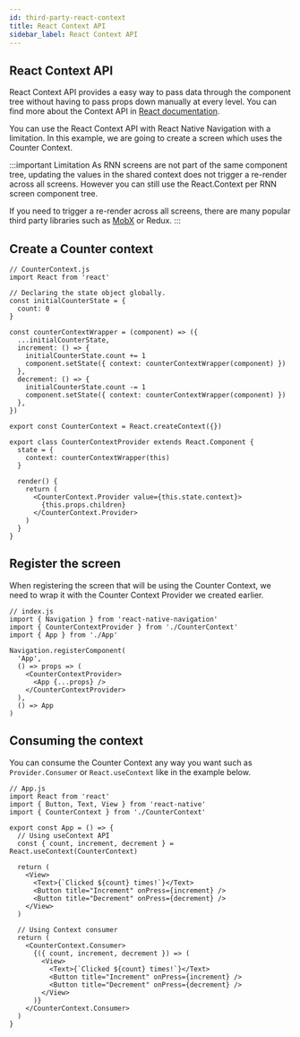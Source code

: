 ```yaml
---
id: third-party-react-context
title: React Context API
sidebar_label: React Context API
---
```


## React Context API 
React Context API provides a easy way to pass data through the component tree without having to pass props down 
manually at every level. You can find more about the Context API in [React documentation](https://reactjs.org/docs/context.html).

You can use the React Context API with React Native Navigation with a limitation. In this example, we are going to create a screen which uses the Counter Context.

:::important Limitation
As RNN screens are not part of the same component tree, updating the values in the shared context does not trigger a re-render across all screens.
However you can still use the React.Context per RNN screen component tree.

If you need to trigger a re-render across all screens, there are many popular third party libraries such as 
[MobX](third-party-mobx.mdx) or Redux.
:::

## Create a Counter context

```tsx
// CounterContext.js
import React from 'react'

// Declaring the state object globally.
const initialCounterState = {
  count: 0
}

const counterContextWrapper = (component) => ({
  ...initialCounterState,
  increment: () => {
    initialCounterState.count += 1
    component.setState({ context: counterContextWrapper(component) })
  },
  decrement: () => {
    initialCounterState.count -= 1
    component.setState({ context: counterContextWrapper(component) })
  },
})

export const CounterContext = React.createContext({})

export class CounterContextProvider extends React.Component {
  state = {
    context: counterContextWrapper(this)
  }

  render() {
    return (
      <CounterContext.Provider value={this.state.context}>
        {this.props.children}
      </CounterContext.Provider>
    )
  }
}
```

## Register the screen
When registering the screen that will be using the Counter Context, we need to wrap it
with the Counter Context Provider we created earlier.

```tsx
// index.js
import { Navigation } from 'react-native-navigation'
import { CounterContextProvider } from './CounterContext'
import { App } from './App'

Navigation.registerComponent(
  'App', 
  () => props => (
    <CounterContextProvider>
      <App {...props} />
    </CounterContextProvider>
  ),
  () => App
)
```

## Consuming the context
You can consume the Counter Context any way you want such as `Provider.Consumer` or `React.useContext` like in the 
example below.

```tsx
// App.js
import React from 'react'
import { Button, Text, View } from 'react-native'
import { CounterContext } from './CounterContext'

export const App = () => {
  // Using useContext API
  const { count, increment, decrement } = React.useContext(CounterContext)

  return (
    <View>
      <Text>{`Clicked ${count} times!`}</Text>
      <Button title="Increment" onPress={increment} />
      <Button title="Decrement" onPress={decrement} />
    </View>
  )

  // Using Context consumer
  return (
    <CounterContext.Consumer>
      {({ count, increment, decrement }) => (
        <View>
          <Text>{`Clicked ${count} times!`}</Text>
          <Button title="Increment" onPress={increment} />
          <Button title="Decrement" onPress={decrement} />
        </View>
      )}
    </CounterContext.Consumer>
  )
}
```

